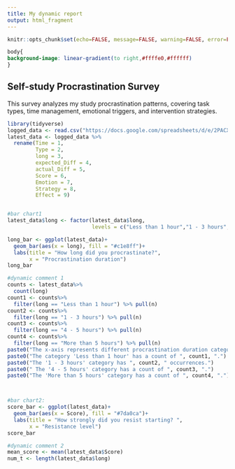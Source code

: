 ```yaml
---
title: My dynamic report
output: html_fragment
---
```


```r
knitr::opts_chunk$set(echo=FALSE, message=FALSE, warning=FALSE, error=FALSE)

```

```css
body{ 
background-image: linear-gradient(to right,#ffffe0,#ffffff)
}

```

## Self-study Procrastination Survey

This survey analyzes my study procrastination patterns, covering task types, time management, emotional triggers, and intervention strategies.
```r
library(tidyverse)
logged_data <- read.csv("https://docs.google.com/spreadsheets/d/e/2PACX-1vR2ky8wjsBENUDN0i0kzQsm9crN0ogqIAJO-8ejE2VHbvqmBfRVMhYIo5PLQ2AhTzK73ini5gjbm7zb/pub?gid=465914163&single=true&output=csv")
latest_data <- logged_data %>%
  rename(Time = 1,
         Type = 2,
         long = 3,
         expected_Diff = 4,
         actual_Diff = 5,
         Score = 6,
         Emotion = 7,
         Strategy = 8,
         Effect = 9)


#bar chart1
latest_data$long <- factor(latest_data$long,
                           levels = c("Less than 1 hour","1 - 3 hours","4 - 5 hours","More than 5 hours"))

long_bar <- ggplot(latest_data)+
  geom_bar(aes(x = long), fill = "#c1e8ff")+
  labs(title = "How long did you procrastinate?",
       x = "Procrastination duration")
long_bar

#dynamic comment 1
counts <- latest_data%>%
  count(long)
count1 <- counts%>% 
  filter(long == "Less than 1 hour") %>% pull(n)
count2 <- counts%>% 
  filter(long == "1 - 3 hours") %>% pull(n)
count3 <- counts%>% 
  filter(long == "4 - 5 hours") %>% pull(n)
count4 <- counts%>% 
  filter(long == "More than 5 hours") %>% pull(n)
paste0("The x-axis represents different procrastination duration categories. ")
paste0("The category 'Less than 1 hour' has a count of ", count1, ".")
paste0("The '1 - 3 hours' category has ", count2, " occurrences.")
paste0(" The '4 - 5 hours' category has a count of ", count3, ".")
paste0("The 'More than 5 hours' category has a count of ", count4, ".")



#bar chart2:
score_bar <- ggplot(latest_data)+
  geom_bar(aes(x = Score), fill = "#7da0ca")+
  labs(title = "How strongly did you resist starting? ",
       x = "Resistance level")
score_bar

#dynamic comment 2
mean_score <- mean(latest_data$Score)
num_t <- length(latest_data$long)



```

